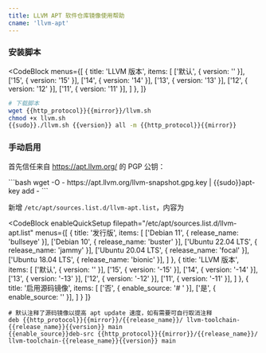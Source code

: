 ```yaml
---
title: LLVM APT 软件仓库镜像使用帮助
cname: 'llvm-apt'
---
```


### 安装脚本

<CodeBlock
  menus={[
    {
      title: 'LLVM 版本',
      items: [
        ['默认', { version: '' }],
        ['15', { version: '15' }],
        ['14', { version: '14' }],
        ['13', { version: '13' }],
        ['12', { version: '12' }],
        ['11', { version: '11' }],
      ]
    },
  ]}
>

```bash
# 下载脚本
wget {{http_protocol}}{{mirror}}/llvm.sh
chmod +x llvm.sh
{{sudo}}./llvm.sh {{version}} all -m {{http_protocol}}{{mirror}}
```

</CodeBlock>

### 手动启用

首先信任来自 https://apt.llvm.org/ 的 PGP 公钥：

<CodeBlock>
```bash
wget -O - https://apt.llvm.org/llvm-snapshot.gpg.key | {{sudo}}apt-key add -
```
</CodeBlock>

新增 `/etc/apt/sources.list.d/llvm-apt.list`，内容为

<CodeBlock
  enableQuickSetup
  filepath="/etc/apt/sources.list.d/llvm-apt.list"
  menus={[
    {
      title: '发行版',
      items: [
        ['Debian 11', { release_name: 'bullseye' }],
        ['Debian 10', { release_name: 'buster' }],
        ['Ubuntu 22.04 LTS', { release_name: 'jammy' }],
        ['Ubuntu 20.04 LTS', { release_name: 'focal' }],
        ['Ubuntu 18.04 LTS', { release_name: 'bionic' }],
      ]
    },
    {
      title: 'LLVM 版本',
      items: [
        ['默认', { version: '' }],
        ['15', { version: '-15' }],
        ['14', { version: '-14' }],
        ['13', { version: '-13' }],
        ['12', { version: '-12' }],
        ['11', { version: '-11' }],
      ]
    },
    {
      title: '启用源码镜像',
      items: [
        ['否', { enable_source: '# ' }],
        ['是', { enable_source: '' }],
      ]
    }
  ]}
>

```properties
# 默认注释了源码镜像以提高 apt update 速度，如有需要可自行取消注释
deb {{http_protocol}}{{mirror}}/{{release_name}}/ llvm-toolchain-{{release_name}}{{version}} main
{{enable_source}}deb-src {{http_protocol}}{{mirror}}/{{release_name}}/ llvm-toolchain-{{release_name}}{{version}} main
```

</CodeBlock>

